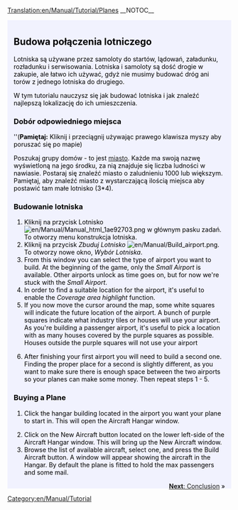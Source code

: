 [[Translation:en/Manual/Tutorial/Planes]]
{{en/Translation|origin= en/Manual/Tutorial/Planes
|from  = en
|to    = pl
|Percentage =50
}}
__NOTOC__
{{en/Tabs|5|4
|pl/Manual/Tutorial/Main Page|1. Zaczynamy<!--
-->|pl/Manual/Tutorial/Autobusy|2. Autobusy<!--
-->|pl/Manual/Tutorial/Pociagi|3. Pociągi<!--
-->|pl/Manual/Tutorial/Samoloty|4. Samoloty<!--
-->|pl/Manual/Tutorial/Podsumowanie|5. Podsumowanie}}
<div style="padding:.5em 1em 1em 1em; border-top:none; background-color:#f1f2fe; color:#000;">
{{en/Manual/Tutorial/Navigation}}
==Budowa połączenia lotniczego==
Lotniska są używane przez samoloty do startów, lądowań, załadunku, rozładunku i serwisowania. Lotniska i samoloty są dość drogie w zakupie, ale łatwo ich używać, gdyż nie musimy budować dróg ani torów z jednego lotniska do drugiego.

W tym tutorialu nauczysz się jak budować lotniska i jak znaleźć najlepszą lokalizację do ich umieszczenia.
{{en/Phototable|[[File:en/Manual/Airport s.png]]|Small Airport (3*4)|none}}

===Dobór odpowiedniego miejsca===
''('''Pamiętaj:''' Kliknij i przeciągnij używając prawego klawisza myszy aby poruszać się po mapie)

Poszukaj grupy domów - to jest [[en/Manual/Towns|miasto]]. Każde ma swoją nazwę wyświetloną na jego środku, za nią znajduje się liczba ludności w nawiasie. Postaraj się znaleźć miasto o zaludnieniu 1000 lub większym. Pamiętaj, aby znaleźć miasto z wystarczającą ilością miejsca aby postawić tam małe lotnisko (3*4).

===Budowanie lotniska===
#Kliknij na przycisk Lotnisko [[File:en/Manual/Manual html 1ae92703.png]] w głównym pasku zadań. To otworzy menu konstrukcja lotniska.
#Kliknij na przycisk ''Zbuduj Lotnisko'' [[File:en/Manual/Build airport.png]]. To otworzy nowe okno, ''Wybór Lotniska''.
#From this window you can select the type of airport you want to build. At the beginning of the game, only the ''Small Airport'' is available. Other airports unlock as time goes on, but for now we're stuck with the ''Small Airport''.
#In order to find a suitable location for the airport, it's useful to enable the ''Coverage area highlight'' function.
#If you now move the cursor around the map, some white squares will indicate the future location of the airport. A bunch of purple squares indicate what industry tiles or houses will use your airport. As you're building a passenger airport, it's useful to pick a location with as many houses covered by the purple squares as possible. Houses outside the purple squares will not use your airport
{{en/Phototable|[[File:en/Manual/Build-airport-3.png|400px]]|A location suitable for an airport to be built.|none|6=:}}
<ol start="6">
<li>After finishing your first airport you will need to build a second one. Finding the proper place for a second is slightly different, as you want to make sure there is enough space between the two airports so your planes can make some money. Then repeat steps 1 - 5.
</ol>
===Buying a Plane===
#Click the hangar building located in the airport you want your plane to start in. This will open the Aircraft Hangar window.
{{en/Phototable|[[File:en/Manual/Step1aircraft.png|550px]]|Aircraft Hangar window.|none|6=:}}
<ol start="2">
<li>Click on the New Aircraft button located on the lower left-side of the Aircraft Hangar window. This will bring up the New Aircraft window. 
<li>Browse the list of available aircraft, select one, and press the Build Aircraft button. A window will appear showing the aircraft in the Hangar. By default the plane is fitted to hold the max passengers and some mail.
</ol>
<span style="float: right">[[en/Manual/Tutorial/Conclusion|'''Next''': Conclusion]] &raquo;</span>
</div>
[[Category:en/Manual/Tutorial]]